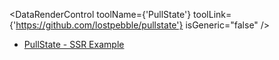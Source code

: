 
<DataRenderControl toolName={'PullState'} toolLink={'https://github.com/lostpebble/pullstate'} isGeneric="false" />

- [PullState - SSR Example](https://lostpebble.github.io/pullstate/docs/quick-example-server-rendered)
